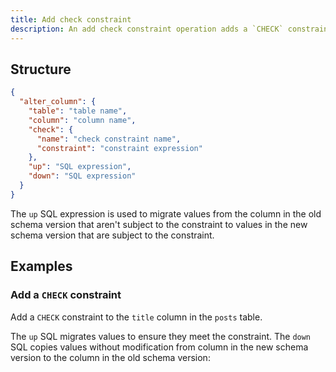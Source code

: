 ```yaml
---
title: Add check constraint
description: An add check constraint operation adds a `CHECK` constraint to a column.
---
```


## Structure

```json
{
  "alter_column": {
    "table": "table name",
    "column": "column name",
    "check": {
      "name": "check constraint name",
      "constraint": "constraint expression"
    },
    "up": "SQL expression",
    "down": "SQL expression"
  }
}
```

The `up` SQL expression is used to migrate values from the column in the old schema version that aren't subject to the constraint to values in the new schema version that are subject to the constraint.

## Examples

### Add a `CHECK` constraint

Add a `CHECK` constraint to the `title` column in the `posts` table. 

The `up` SQL migrates values to ensure they meet the constraint. The `down` SQL copies values without modification from column in the new schema version to the column in the old schema version:

<ExampleSnippet example="22_add_check_constraint.json" language="json" />
